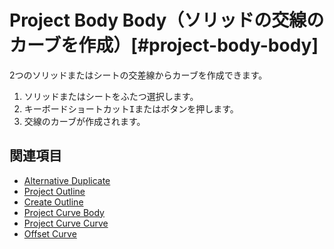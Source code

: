 
# Project Body Body（ソリッドの交線のカーブを作成）[#project-body-body]

<Reference shortcut="I" command="Project Body Body" button="コマンドバー右" />

2つのソリッドまたはシートの交差線からカーブを作成できます。

1. ソリッドまたはシートをふたつ選択します。
2. キーボードショートカット<kbd>I</kbd>またはボタンを押します。
3. 交線のカーブが作成されます。

## 関連項目
- [Alternative Duplicate](./alternative-duplicate)
- [Project Outline](./project-outline)
- [Create Outline](./create-outline)
- [Project Curve Body](./project-curve-body)
- [Project Curve Curve](./project-curve-curve)
- [Offset Curve](./offset-curve)